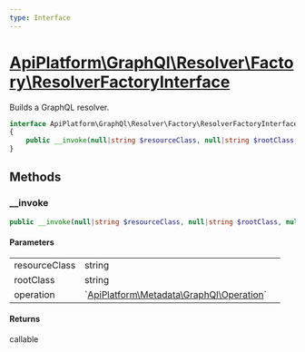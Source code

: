 ```yaml
---
type: Interface
---
```


# [ApiPlatform\GraphQl\Resolver\Factory\ResolverFactoryInterface](/docs/reference/GraphQl/Resolver/Factory/ResolverFactoryInterface)

Builds a GraphQL resolver.


```php
interface ApiPlatform\GraphQl\Resolver\Factory\ResolverFactoryInterface
{
    public __invoke(null|string $resourceClass, null|string $rootClass, null|`<a href="/docs/reference/Metadata/GraphQl/Operation">ApiPlatform\Metadata\GraphQl\Operation</a>` $operation): callable
}
```
## Methods

### __invoke



```php
public __invoke(null|string $resourceClass, null|string $rootClass, null|`<a href="/docs/reference/Metadata/GraphQl/Operation">ApiPlatform\Metadata\GraphQl\Operation</a>` $operation): callable
```

#### Parameters

<table><tbody>
<tr><td>resourceClass</td><td>string</td><td></td></tr><tr><td>rootClass</td><td>string</td><td></td></tr><tr><td>operation</td><td>`<a href="/docs/reference/Metadata/GraphQl/Operation">ApiPlatform\Metadata\GraphQl\Operation</a>`</td><td></td></tr>
</tbody>
</table>

#### Returns

callable
